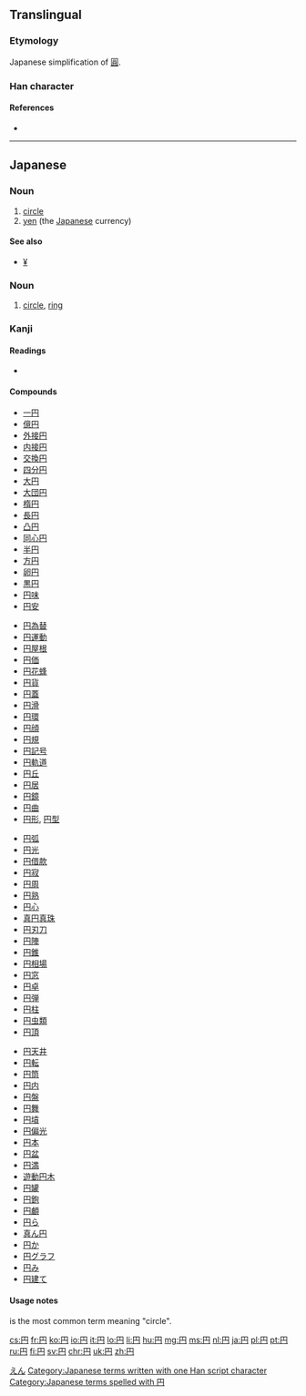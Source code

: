 {{also|圓|圆}}<!-- may be replaced by zh-forms -->
==Translingual==
{{stroke order|type=jbw}}
{{Han simplified forms|圓|円|圆}}

===Etymology===
Japanese simplification of [[圓]].

===Han character===
{{Han char|rn=13|rad=冂|as=02|sn=4|four=|canj=BLM|ids=⿵冂丄}}

====References====
* {{Han ref|kx=0128.351|dkj=01513|dj=0289.170|hdz=10096.180|uh=5186|ud=20870}}

----

==Japanese==

===Noun===
{{ja-noun|えん|hhira=ゑん|kyu=圓}}

# [[circle]]
# [[yen]] (the [[Japanese]] currency)

====See also====
* [[¥]]

===Noun===
{{ja-noun|まる}}

# [[circle]], [[ring]]

===Kanji===
{{ja-kanji|grade=1|rs=冂02|style=s|kyu=圓}}

====Readings====
* {{ja-readings|goon=[[おん]] (on)|kanon=[[えん]] (en)|kun=[[まる]] (maru), [[まるい]] ([[円い]]), marui|nadzuke=[[まどか]] (madoka)}}

====Compounds====
{{der-top}}
{{top4}}
* [[一円]]
* [[億円]]
* [[外接円]]
* [[内接円]]
* [[交換円]]
* [[四分円]]
* [[大円]]
* [[大団円]]
* [[楕円]]
* [[長円]]
* [[凸円]]
* [[同心円]]
* [[半円]]
* [[方円]]
* [[卵円]]
* [[黒円]]
* [[円味]]
* [[円安]]
{{mid4}}
* [[円為替]]
* [[円運動]]
* [[円屋根]]
* [[円価]]
* [[円花蜂]]
* [[円貨]]
* [[円蓋]]
* [[円滑]]
* [[円環]]
* [[円顔]]
* [[円規]]
* [[円記号]]
* [[円軌道]]
* [[円丘]]
* [[円居]]
* [[円鏡]]
* [[円曲]]
* [[円形]], [[円型]]
{{mid4}}
* [[円弧]]
* [[円光]]
* [[円借款]]
* [[円寂]]
* [[円周]]
* [[円熟]]
* [[円心]]
* [[真円真珠]]
* [[円刃刀]]
* [[円陣]]
* [[円錐]]
* [[円相場]]
* [[円窓]]
* [[円卓]]
* [[円弾]]
* [[円柱]]
* [[円虫類]]
* [[円頂]]
{{mid4}}
* [[円天井]]
* [[円転]]
* [[円筒]]
* [[円内]]
* [[円盤]]
* [[円舞]]
* [[円墳]]
* [[円偏光]]
* [[円本]]
* [[円盆]]
* [[円満]]
* [[遊動円木]]
* [[円罐]]
* [[円鉋]]
* [[円顱]]
* [[円ら]]
* [[真ん円]]
* [[円か]]
* [[円グラフ]]
* [[円み]]
* [[円建て]]

{{bottom}}
{{der-bottom}}
====Usage notes====
{{l/ja/Jpan|円}} is the most common term meaning "circle".

[[Category:ja:Currency|えん]]
[[Category:Japanese terms written with one Han script character]]
[[Category:Japanese terms spelled with 円]]

[[cs:円]]
[[fr:円]]
[[ko:円]]
[[io:円]]
[[it:円]]
[[lo:円]]
[[li:円]]
[[hu:円]]
[[mg:円]]
[[ms:円]]
[[nl:円]]
[[ja:円]]
[[pl:円]]
[[pt:円]]
[[ru:円]]
[[fi:円]]
[[sv:円]]
[[chr:円]]
[[uk:円]]
[[zh:円]]